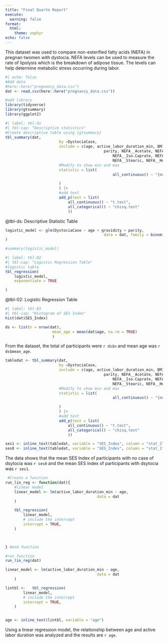 ```yaml
---
title: "Final Quarto Report"
execute:
  warning: false
format:
  html:
    theme: zephyr
echo: false
---
```

This dataset was used to compare non-esterified fatty acids (NEFA) in 
pregnan twomen with dystocia. NEFA levels can be used to measure the rate of
lipolysis which is the breakdown of adipose tissue. The levels can help 
determine metabolic stress occurring during labor.

```r
#| echo: false
#Add data
#here::here("pregnancy_data.csv")
dat <- read.csv(here::here("pregnancy_data.csv"))

#add library
library(tidyverse)
library(gtsummary)
library(ggplot2)


```



```r
#| label: tbl-ds
#| tbl-cap: "Descriptive statistics"
#Create descriptive table using {gtsummary}
tbl_summary(dat,
						by =DystociaCase,
						include = c(age, active_labor_duration_min, BMI_late, SES_Index, gravidity,
  											parity, NEFA__Acetate, NEFA__Butyrate, NEFA__Iso.Valerate,
												NEFA__Iso.Caprate, NEFA__Formate, NEFA__Propionate,
												NEFA__Stearic, NEFA__Hexanoic, NEFA__Arachidonic),
						#Modify to show min and max
						statistic = list(
												all_continuous() ~ "{mean} ({min}, {max})"

						)
						) |>
						#add test
						add_p(test = list(
							all_continuous() ~ "t.test",
							all_categorical() ~ "chisq.test"
							))
```

@tbl-ds: Descriptive Statistic Table

```r
logistic_model <- glm(DystociaCase ~ age + gravidity + parity,
											data = dat, family = binomial()
)

#summary(logistic_model)
```



```r
#| label: tbl-02
#| tbl-cap: "Logistic Regression Table"
#logistic table
tbl_regression(
	logistic_model,
	exponentiate = TRUE

)
```
@tbl-02: Logistic Regression Table


```r
#| label: tbl-03
#| tbl-cap: "Histogram of SES Index"
hist(dat$SES_Index)


```


```r
ds <- list(n = nrow(dat), 
					 mean_age = mean(dat$age, na.rm = TRUE)
					 )
```

From the dataset, the total of participants were `r ds$n` and mean age was `r ds$mean_age`.


```r
tabledat <- tbl_summary(dat,
						by =DystociaCase,
						include = c(age, active_labor_duration_min, BMI_late, SES_Index, gravidity,
  											parity, NEFA__Acetate, NEFA__Butyrate, NEFA__Iso.Valerate,
												NEFA__Iso.Caprate, NEFA__Formate, NEFA__Propionate,
												NEFA__Stearic, NEFA__Hexanoic, NEFA__Arachidonic),
						#Modify to show min and max
						statistic = list(
												all_continuous() ~ "{mean} ({min}, {max})"

						)
						) |>
						#add test
						add_p(test = list(
							all_continuous() ~ "t.test",
							all_categorical() ~ "chisq.test"
							))

```



```r
ses1 <- inline_text(tabledat, variable = "SES_Index", column = "stat_2")
ses0 <- inline_text(tabledat, variable = "SES_Index", column = "stat_1")


```

The data shows that the mean SES Index of participants with no case of dsytocia was `r ses0` and 
the mean SES Index of participants with dsytocia was `r ses1`.






```r
 #Create a function
run_lin_reg <- function(dat){
	#linear model
	linear_model <- lm(active_labor_duration_min ~ age,
										 data = dat
	)

	tbl_regression(
		linear_model,
		# include the intercept
		intercept = TRUE,
	)


	
} #end function

#run function
run_lin_reg(dat)

linear_model <- lm(active_labor_duration_min ~ age,
										 data = dat
	)

lintbl <-	tbl_regression(
		linear_model,
		# include the intercept
		intercept = TRUE,
	)


age <- inline_text(lintbl, variable = "age")

```

Using a linear regression model, the relationship between age and active
labor duration was analyzed and the results are `r age`.






